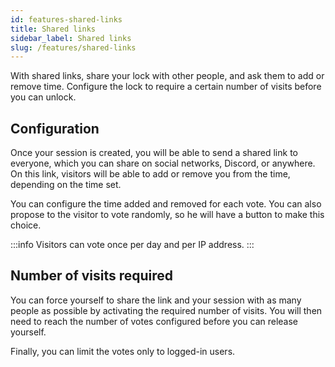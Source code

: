 ```yaml
---
id: features-shared-links
title: Shared links
sidebar_label: Shared links
slug: /features/shared-links
---
```


With shared links, share your lock with other people, and ask them to add or remove time. Configure the lock to require a certain number of visits before you can unlock.

## Configuration

Once your session is created, you will be able to send a shared link to everyone, which you can share on social networks, Discord, or anywhere. On this link, visitors will be able to add or remove you from the time, depending on the time set.

You can configure the time added and removed for each vote. You can also propose to the visitor to vote randomly, so he will have a button to make this choice.

:::info
Visitors can vote once per day and per IP address.
:::

## Number of visits required

You can force yourself to share the link and your session with as many people as possible by activating the required number of visits. You will then need to reach the number of votes configured before you can release yourself.

Finally, you can limit the votes only to logged-in users.
